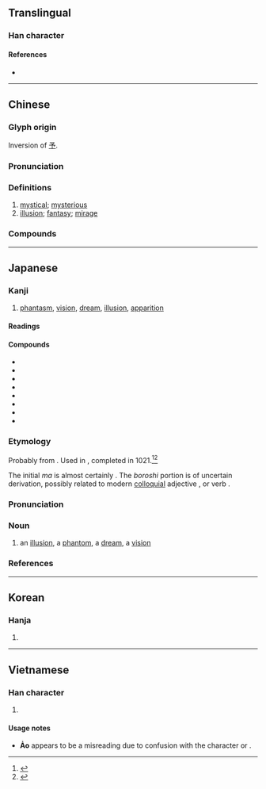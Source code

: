 {{also|幼|𠄔}}
{{character info/new}}
==Translingual==

===Han character===
{{Han char|rn=52|rad=幺|as=01|sn=4|four=27720|canj=VIS,XVIS|ids=⿰幺𠃌}}

====References====
* {{Han ref|kx=0341.130|dkj=09190|dj=0650.070|hdz=21093.030|uh=5E7B|ud=24187|bh=A4DB|bd=42203}}

----

==Chinese==
{{zh-forms|alt=𠄔}}

===Glyph origin===
Inversion of [[予]].

===Pronunciation===
{{zh-pron
|m=huàn
|m-s=
|c=waan6
|c-t=
|g=
|h=gd=fam4
|j=
|md=huâng
|mn=qz,xm:hoān/tw,zz:hoàn
|mn-t=huang3/huêng3
|mn-t_note=huang3 - Shantou; huêng3 - Chaozhou
|w=2ue
|x=
|mc=y
|oc=y
|cat=a,n
}}

===Definitions===
{{zh-hanzi}}

# [[mystical]]; [[mysterious]]
# [[illusion]]; [[fantasy]]; [[mirage]]

===Compounds===
{{zh-der|幻燈|幻燈機|幻化|幻景|幻境|幻覺|幻夢|幻滅|幻術|幻想|幻象|幻影|幻法|夢幻劇|幻想派|幻人|幻泡|夢幻泡影|幻視|幻相|幻燈片|幻民|幻想曲|幻想力|幻夢成空|幻塵|幻光|幻世|奇幻|如夢似幻|奇幻迷離|太虛幻境|幻日|如幻似真|夢幻|科幻|空幻|科幻電影|泡幻|科幻小說|變幻|虛幻|變幻無常|變幻莫測|風雲變幻|魔幻|迷幻藥|變幻不測|譸張為幻}}

----

==Japanese==

===Kanji===
{{ja-kanji|grade=c|rs=幺01}}

# [[phantasm]], [[vision]], [[dream]], [[illusion]], [[apparition]]

====Readings====
{{ja-readings
|goon=げん<げん<ぐゑん
|kanon=かん<くわん
|kun=まぼろし-
}}

====Compounds====
{{der-top|Compounds}}
* {{ja-r|魔幻|まげん}}
* {{ja-r|幻影|げんえい}}
* {{ja-r|幻灯|げんとう}}
* {{ja-r|幻覚|げんかく}}
* {{ja-r|幻術|げんじゅつ}}
* {{ja-r|幻滅|げんめつ}}
* {{ja-r|幻想|げんそう}}
* {{ja-r|夢幻|むげん}}
{{der-bottom}}

===Etymology===
{{ja-kanjitab|yomi=k|まぼろし}}

Probably from {{inh|ja|ojp|sort=まぼろし|-}}.  Used in ''{{w|The Tale of Genji}}'', completed in 1021.<ref name="KDJ">{{R:Kokugo Dai Jiten}}</ref><ref name="DJR">{{R:Daijirin}}</ref>

The initial ''ma'' is almost certainly {{m|ja|目|tr=ma, {{upright|modern}} me||eye}}.  The ''boroshi'' portion is of uncertain derivation, possibly related to modern [[colloquial]] adjective {{ja-r|ぼろい||rough, ragged, worn-out}}, or verb {{ja-r|ばらす||to mess something up}}.

===Pronunciation===
{{ja-pron|yomi=k|まぼろし|acc=0|acc_ref=DJR}}

===Noun===
{{ja-noun|まぼろし}}

# an [[illusion]], a [[phantom]], a [[dream]], a [[vision]]

===References===
<references/>

----

==Korean==

===Hanja===
{{ko-hanja|hangeul=[[환]]|rv=hwan|mr=hwan}}

# {{rfdef|ko|sort=幺01}}

----

==Vietnamese==

===Han character===
{{vi-hantu|[[huyễn]], [[hoẻn]], [[ảo]]|rs=幺01}}

# {{rfdef|vi|sort=幺01}}

====Usage notes====
* '''Ảo''' appears to be a misreading due to confusion with the character {{m|zh|抝}} or {{m|zh|拗|tr=ảo}}.